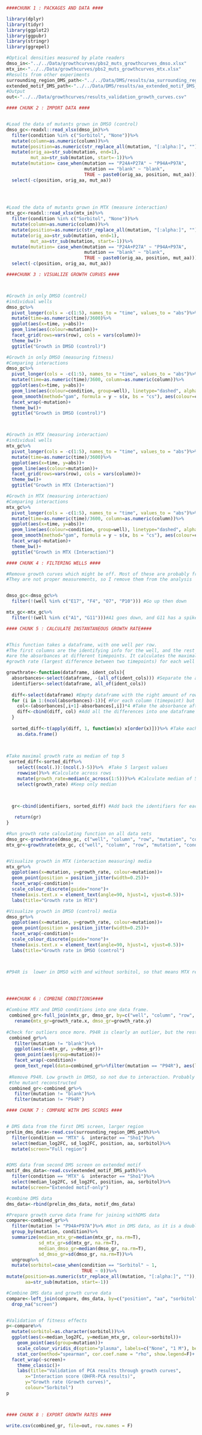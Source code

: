 
```{r, libraries}
####CHUNK 1 : PACKAGES AND DATA ####

library(dplyr)
library(tidyr)
library(ggplot2)
library(ggpubr)
library(stringr)
library(ggrepel)

#Optical densities measured by plate readers
dmso_in<-"../../Data/growthcurves/pbs2_muts_growthcurves_dmso.xlsx" 
mtx_in<-"../../Data/growthcurves/pbs2_muts_growthcurves_mtx.xlsx"
#Results from other experiments
surrounding_region_DMS_path<-"../../Data/DMS/results/aa_surrounding_region_DMS_scores.csv"
extended_motif_DMS_path<-"../../Data/DMS/results/aa_extended_motif_DMS_scores.csv"
#Output
out<-"../../Data/growthcurves/results_validation_growth_curves.csv"


```



```{r, warning=FALSE}

#### CHUNK 2 : IMPORT DATA ####


#Load the data of mutants grown in DMSO (control)
dmso_gc<-readxl::read_xlsx(dmso_in)%>%
  filter(condition %in% c("Sorbitol", "None"))%>%
  mutate(column=as.numeric(column))%>%
  mutate(position=as.numeric(str_replace_all(mutation, "[:alpha:]", ""))+70)%>% #Change numbering of positions to match position in PBS2
  mutate(orig_aa=str_sub(mutation, end=1),
         mut_aa=str_sub(mutation, start=-1))%>%
  mutate(mutation= case_when(mutation == "P24A+P27A" ~ "P94A+P97A",
                             mutation == "blank" ~ "blank",
                             TRUE ~ paste0(orig_aa, position, mut_aa)))%>%
  select(-c(position, orig_aa, mut_aa))
                            
                    


#Load the data of mutants grown in MTX (measure interaction)
mtx_gc<-readxl::read_xlsx(mtx_in)%>%
  filter(condition %in% c("Sorbitol", "None"))%>%
  mutate(column=as.numeric(column))%>%
  mutate(position=as.numeric(str_replace_all(mutation, "[:alpha:]", ""))+70)%>% #Change numbering of positions to match Pbs2 position
  mutate(orig_aa=str_sub(mutation, end=1),
         mut_aa=str_sub(mutation, start=-1))%>%
  mutate(mutation= case_when(mutation == "P24A+P27A" ~ "P94A+P97A",
                             mutation == "blank" ~ "blank",
                             TRUE ~ paste0(orig_aa, position, mut_aa)))%>%
  select(-c(position, orig_aa, mut_aa))


```

```{r}
####CHUNK 3 : VISUALIZE GROWTH CURVES #### 



#Growth in only DMSO (control)
#individual wells
dmso_gc%>%
  pivot_longer(cols = -c(1:5), names_to = "time", values_to = "abs")%>% 
  mutate(time=as.numeric(time)/3600)%>%
  ggplot(aes(x=time, y=abs))+
  geom_line(aes(colour=mutation))+
  facet_grid(rows=vars(row), cols = vars(column))+
  theme_bw()+
  ggtitle("Growth in DMSO (control)")

#Growth in only DMSO (measuring fitness)
#Comparing interactions
dmso_gc%>%
  pivot_longer(cols = -c(1:5), names_to = "time", values_to = "abs")%>%
  mutate(time=as.numeric(time)/3600, column=as.numeric(column))%>%
  ggplot(aes(x=time, y=abs))+
  geom_line(aes(colour=condition, group=well), linetype="dashed", alpha=0.5)+
  geom_smooth(method="gam", formula = y ~ s(x, bs = "cs"), aes(colour=condition))+
  facet_wrap(~mutation)+
  theme_bw()+
  ggtitle("Growth in DMSO (control)")



#Growth in MTX (measuring interaction)
#individual wells
mtx_gc%>%
  pivot_longer(cols = -c(1:5), names_to = "time", values_to = "abs")%>% 
  mutate(time=as.numeric(time)/3600)%>%
  ggplot(aes(x=time, y=abs))+
  geom_line(aes(colour=mutation))+
  facet_grid(rows=vars(row), cols = vars(column))+
  theme_bw()+
  ggtitle("Growth in MTX (Interaction)")

#Growth in MTX (measuring interaction)
#Comparing interactions
mtx_gc%>%
  pivot_longer(cols = -c(1:5), names_to = "time", values_to = "abs")%>%
  mutate(time=as.numeric(time)/3600, column=as.numeric(column))%>%
  ggplot(aes(x=time, y=abs))+
  geom_line(aes(colour=condition, group=well), linetype="dashed", alpha=0.5)+
  geom_smooth(method="gam", formula = y ~ s(x, bs = "cs"), aes(colour=condition))+
  facet_wrap(~mutation)+
  theme_bw()+
  ggtitle("Growth in MTX (Interaction)")

```

```{r}

#### CHUNK 4 : FILTERING WELLS ####

#Remove growth curves which might be off. Most of these are probably from evaporation in the 384 well plate
#They are not proper measurements, so I remove them from the analysis


dmso_gc<-dmso_gc%>%
  filter(!(well %in% c("E17", "F4", "O7", "P10"))) #Go up then down

mtx_gc<-mtx_gc%>%
  filter(!(well %in% c("A1", "G11")))#A1 goes down, and G11 has a spike


```


```{r}
#### CHUNK 5 : CALCULATE INSTANTANEOUS GROWTH RATE####


#This function takes a dataframe, with one well per row. 
#The first columns are the identifying info for the well, and the rest 
#are the absorbances at different timepoints. It calculates the maximal 
#growth rate (largest difference between two timepoints) for each well

growthrate<-function(dataframe, ident_cols){
  absorbances<-select(dataframe, -(all_of(ident_cols))) #Separate the absorbance values from the identifying info
  identifiers<-select(dataframe, all_of(ident_cols))
  
  diff<-select(dataframe) #Empty dataframe with the right amount of rows
  for (i in 1:(ncol(absorbances)-1)){ #For each column (timepoint) but the last
    col<-(absorbances[,i+1]-absorbances[,i])*4 #Take the absorbance after minus this absorbance, and multiply X4 (to get per hour growth rate instead of 15min) 
    diff<-cbind(diff, col) #Add all the differences into one dataframe
  }
  
  sorted_diff<-t(apply(diff, 1, function(x) x[order(x)]))%>% #Take each row and sort so that the largest increase is in the rightmost column
    as.data.frame()
  

  
#Take maximal growth rate as median of top 5
 sorted_diff<-sorted_diff%>%
    select((ncol(.)):(ncol(.)-5))%>%  #Take 5 largest values
    rowwise()%>% #Calculate across rows
    mutate(growth_rate=median(c_across(1:5)))%>% #Calculate median of 5 biggest growth rates
    select(growth_rate) #Keep only median


  
  gr<-cbind(identifiers, sorted_diff) #Add back the identifiers for each row
 
   return(gr)
}

#Run growth rate calculating function on all data sets
dmso_gr<-growthrate(dmso_gc, c("well", "column", "row", "mutation", "condition"))
mtx_gr<-growthrate(mtx_gc, c("well", "column", "row", "mutation", "condition"))


#Visualize growth in MTX (interaction measuring) media
mtx_gr%>%
  ggplot(aes(x=mutation, y=growth_rate, colour=mutation))+
  geom_point(position = position_jitter(width=0.25))+
  facet_wrap(~condition)+
  scale_colour_discrete(guide="none")+
  theme(axis.text.x = element_text(angle=90, hjust=1, vjust=0.5))+
  labs(title="Growth rate in MTX")

#Visualize growth in DMSO (control) media
dmso_gr%>%
  ggplot(aes(x=mutation, y=growth_rate, colour=mutation))+
  geom_point(position = position_jitter(width=0.25))+
  facet_wrap(~condition)+
  scale_colour_discrete(guide="none")+
  theme(axis.text.x = element_text(angle=90, hjust=1, vjust=0.5))+
  labs(title="Growth rate in DMSO (control")



#P94R is  lower in DMSO with and without sorbitol, so that means MTX results are probably affected


  
```


```{r}
####CHUNK 6 : COMBINE CONDITIONS####  

#Combine MTX and DMSO conditions into one data frame. 
 combined_gr<-full_join(mtx_gr, dmso_gr, by=c("well", "column", "row", "mutation", "condition"))%>%
   rename(mtx_gr=growth_rate.x, dmso_gr=growth_rate.y)
 
#Check for outliers once more. P94R is clearly an outlier, but the rest seem good 
 combined_gr%>%
   filter(mutation != "blank")%>%
   ggplot(aes(x=mtx_gr, y=dmso_gr))+
   geom_point(aes(group=mutation))+
   facet_wrap(~condition)+
   geom_text_repel(data=combined_gr%>%filter(mutation == "P94R"), aes(label=mutation))
 
 #Remove P94R. Low growth in DMSO, so not due to interaction. Probably some problem with 
 #the mutant reconstructed
 combined_gr<-combined_gr%>%
   filter(mutation != "blank")%>%
   filter(mutation != "P94R")
```

```{r}
#### CHUNK 7 : COMPARE WITH DMS SCORES ####


# DMS data from the first DMS screen, larger region
prelim_dms_data<-read.csv(surrounding_region_DMS_path)%>%
  filter(condition == "MTX" &  interactor == "Sho1")%>%
  select(median_log2FC, sd_log2FC, position, aa, sorbitol)%>%
  mutate(screen="Full region")


#DMS data from second DMS screen on extended motif
motif_dms_data<-read.csv(extended_motif_DMS_path)%>%
  filter(condition == "MTX" &  interactor == "Sho1")%>%
  select(median_log2FC, sd_log2FC, position, aa, sorbitol)%>%
  mutate(screen="Extended motif-only")

#combine DMS data
dms_data<-rbind(prelim_dms_data, motif_dms_data)

#Prepare growth curve data frame for joining withDMS data
compare<-combined_gr%>%
  filter(mutation != "P94A+P97A")%>% #Not in DMS data, as it is a double mutant
  group_by(mutation, condition)%>%
  summarize(median_mtx_gr=median(mtx_gr, na.rm=T),
            sd_mtx_gr=sd(mtx_gr, na.rm=T),
            median_dmso_gr=median(dmso_gr, na.rm=T),
            sd_dmso_gr=sd(dmso_gr, na.rm=T))%>%
  ungroup%>%
  mutate(sorbitol=case_when(condition == "Sorbitol" ~ 1,
                            TRUE ~ 0))%>%
mutate(position=as.numeric(str_replace_all(mutation, "[:alpha:]", "")),
       aa=str_sub(mutation, start=-1))

#Combine DMS data and growth curve data
compare<-left_join(compare, dms_data, by=c("position", "aa", "sorbitol"))%>%
  drop_na("screen")


#Validation of fitness effects
p<-compare%>%
  mutate(sorbitol=as.character(sorbitol))%>%
  ggplot(aes(x=median_log2FC, y=median_mtx_gr, colour=sorbitol))+
    geom_point(aes(group=mutation))+
    scale_colour_viridis_d(option="plasma", labels=c("None", "1 M"), begin=0.25, end=0.75)+
    stat_cor(method="spearman", cor.coef.name = "rho", show.legend=F)+
  facet_wrap(~screen)+
    theme_classic()+
    labs(title="Validation of PCA results through growth curves",
       x="Interaction score (DHFR-PCA results)",
       y="Growth rate (Growth curves)",
       colour="Sorbitol")
p




```

```{r}
#### CHUNK 8 : EXPORT GROWTH RATES ####

write.csv(combined_gr, file=out, row.names = F)


```